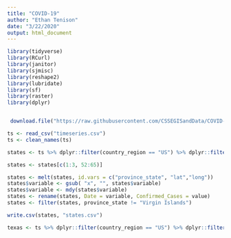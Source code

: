 ```yaml
---
title: "COVID-19"
author: "Ethan Tenison"
date: "3/22/2020"
output: html_document
---
```


```r

library(tidyverse)
library(RCurl)
library(janitor)
library(sjmisc)
library(reshape2)
library(lubridate)
library(sf)
library(raster)
library(dplyr)


 download.file("https://raw.githubusercontent.com/CSSEGISandData/COVID-19/master/archived_data/archived_time_series/time_series_19-covid-Confirmed_archived_0325.csv", destfile = "timeseries.csv", method = "curl")

ts <- read_csv("timeseries.csv")
ts <- clean_names(ts)

```

```r

states <- ts %>% dplyr::filter(country_region == "US") %>% dplyr::filter(!str_detect(province_state, ",")) %>% dplyr::filter(province_state != c("Diamond Princess", "Grand Princess")) %>% dplyr::select(-country_region)

states <- states[c(1:3, 52:65)]

states <- melt(states, id.vars = c("province_state", "lat","long"))
states$variable <- gsub( "x", "", states$variable)
states$variable <- mdy(states$variable)
states <- rename(states, Date = variable, Confirmed_Cases = value)
states <- filter(states, province_state != "Virgin Islands")

write.csv(states, "states.csv")


```


```r

texas <- ts %>% dplyr::filter(country_region == "US") %>% dplyr::filter(str_detect(province_state, ", TX"))


```